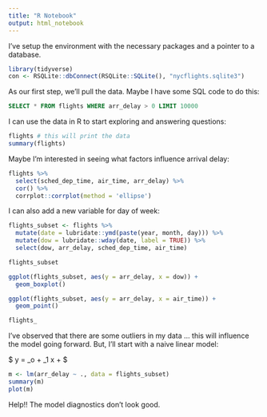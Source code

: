 ```yaml
---
title: "R Notebook"
output: html_notebook
---
```


I've setup the environment with the necessary packages and a pointer to a database.

```r
library(tidyverse)
con <- RSQLite::dbConnect(RSQLite::SQLite(), "nycflights.sqlite3")
```


As our first step, we'll pull the data. Maybe I have some SQL code to do this:

```sql
SELECT * FROM flights WHERE arr_delay > 0 LIMIT 10000
```


I can use the data in R to start exploring and answering questions:

```r
flights # this will print the data
summary(flights)
```

Maybe I'm interested in seeing what factors influence arrival delay:

```r
flights %>% 
  select(sched_dep_time, air_time, arr_delay) %>% 
  cor() %>% 
  corrplot::corrplot(method = 'ellipse')
```

I can also add a new variable for day of week:

```r
flights_subset <- flights %>% 
  mutate(date = lubridate::ymd(paste(year, month, day))) %>% 
  mutate(dow = lubridate::wday(date, label = TRUE)) %>% 
  select(dow, arr_delay, sched_dep_time, air_time)

flights_subset

ggplot(flights_subset, aes(y = arr_delay, x = dow)) + 
  geom_boxplot()

ggplot(flights_subset, aes(y = arr_delay, x = air_time)) + 
  geom_point()

flights_
```



I've observed that there are some outliers in my data ... this will influence the model going forward. But, I'll start with a naive linear model:

$ y = \beta_o + \beta_1 x + \epsilon $

```r
m <- lm(arr_delay ~ ., data = flights_subset)
summary(m)
plot(m)
```


Help!! The model diagnostics don't look good.















